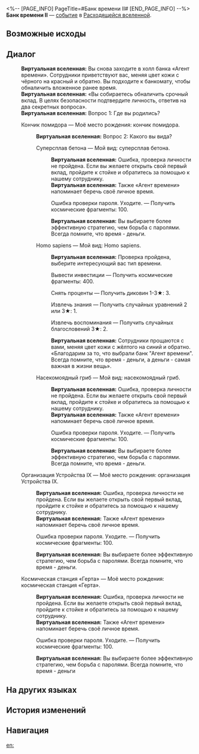 <%-- [PAGE_INFO]
PageTitle=#Банк времени II#
[END_PAGE_INFO] --%>
{{Дополнить}}
{{ВВ Событие Инфобокс
|id                 = 22801-12
|Название           = 
|Изображение        = Событие ВВ Сделка.png
|Испытание_в_вв     = 
|Испытание_в_рое    = 
|Испытание_в_зиш    = 
|Испытание_в_рв     = Неизвестно
|Испытание_в_облнеп = 
|Требования         = 
|Пред               = 
|След               = 
|Упоминания         = 
|Порядок            = 
|Порядок_рв         = 111
}}
'''Банк времени II''' — [[Расходящаяся вселенная/События|событие]] в [[Расходящаяся вселенная|Расходящейся вселенной]].

==Возможные исходы==
{{Возможные исходы
|Выбор_1 = Кончик помидора

|Выбор_1_1 = Суперсплав бетона

|Выбор_1_1_1 = Ошибка проверки пароля. Уходите.
|Результат_1_1_1 = Получить космические фрагменты: 100.

|Выбор_1_2 = Homo sapiens

|Выбор_1_2_1 = Вывести инвестиции
|Результат_1_2_1 = Получить космические фрагменты: 400.

|Выбор_1_2_2 = Снять проценты
|Результат_1_2_2 = Получить диковин 1-3★: 3.

|Выбор_1_2_3 = Извлечь знания
|Результат_1_2_3 = Получить случайных уравнений 2 или 3★: 1.

|Выбор_1_2_4 = Извлечь воспоминания
|Результат_1_2_4 = Получить случайных благословений 3★: 2.

|Выбор_1_3 = Насекомоядный гриб

|Выбор_1_3_1 = Ошибка проверки пароля. Уходите.
|Результат_1_3_1 = Получить космические фрагменты: 100.

|Выбор_2 = Организация Устройства IX

|Выбор_2_1 = Ошибка проверки пароля. Уходите.
|Результат_2_1 = Получить космические фрагменты: 100.

|Выбор_3 = Космическая станция «Герта»

|Выбор_3_1 = Ошибка проверки пароля. Уходите.
|Результат_3_1 = Получить космические фрагменты: 100.
}}

==Диалог==
{{Диалог Начало}}
:'''Виртуальная вселенная:''' Вы снова заходите в холл банка «Агент времени». Сотрудники приветствуют вас, меняя цвет кожи с чёрного на красный и обратно. Вы подходите к банкомату, чтобы обналичить вложенное ранее время.
:'''Виртуальная вселенная:''' «Вы собираетесь обналичить срочный вклад. В целях безопасности подтвердите личность, ответив на два секретных вопроса».
:'''Виртуальная вселенная:''' Вопрос 1: Где вы родились?
:{{Диалог|Звезда}} Кончик помидора &mdash; Моё место рождения: кончик помидора.
::'''Виртуальная вселенная:''' Вопрос 2: Какого вы вида?
::{{Диалог|Звезда}} Суперсплав бетона &mdash; Мой вид: суперсплав бетона.
:::'''Виртуальная вселенная:''' Ошибка, проверка личности не пройдена. Если вы желаете открыть свой первый вклад, пройдите к стойке и обратитесь за помощью к нашему сотруднику.
:::'''Виртуальная вселенная:''' Также «Агент времени» напоминает беречь своё личное время.
:::{{Диалог|Звезда}} Ошибка проверки пароля. Уходите. &mdash; Получить космические фрагменты: 100.
:::'''Виртуальная вселенная:''' Вы выбираете более эффективную стратегию, чем борьба с паролями. Всегда помните, что время - деньги.
::{{Диалог|Звезда}} Homo sapiens &mdash; Мой вид: Homo sapiens.
:::'''Виртуальная вселенная:''' Проверка пройдена, выберите интересующий вас тип времени.
:::{{Диалог|Звезда}} Вывести инвестиции &mdash; Получить космические фрагменты: 400.
:::{{Диалог|Звезда}} Снять проценты &mdash; Получить диковин 1-3★: 3.
:::{{Диалог|Звезда}} Извлечь знания &mdash; Получить случайных уравнений 2 или 3★: 1.
:::{{Диалог|Звезда}} Извлечь воспоминания &mdash; Получить случайных благословений 3★: 2.
:::'''Виртуальная вселенная:''' Сотрудники прощаются с вами, меняя цвет кожи с жёлтого на синий и обратно. «Благодарим за то, что выбрали банк "Агент времени". Всегда помните, что время - деньги, а деньги - самая важная в жизни вещь».
::{{Диалог|Звезда}} Насекомоядный гриб &mdash; Мой вид: насекомоядный гриб.
:::'''Виртуальная вселенная:''' Ошибка, проверка личности не пройдена. Если вы желаете открыть свой первый вклад, пройдите к стойке и обратитесь за помощью к нашему сотруднику.
:::'''Виртуальная вселенная:''' Также «Агент времени» напоминает беречь своё личное время.
:::{{Диалог|Звезда}} Ошибка проверки пароля. Уходите. &mdash; Получить космические фрагменты: 100.
:::'''Виртуальная вселенная:''' Вы выбираете более эффективную стратегию, чем борьба с паролями. Всегда помните, что время - деньги.
:{{Диалог|Звезда}} Организация Устройства IX &mdash; Моё место рождения: организация Устройства IX.
::'''Виртуальная вселенная:''' Ошибка, проверка личности не пройдена. Если вы желаете открыть свой первый вклад, пройдите к стойке и обратитесь за помощью к нашему сотруднику.
::'''Виртуальная вселенная:''' Также «Агент времени» напоминает беречь своё личное время.
::{{Диалог|Звезда}} Ошибка проверки пароля. Уходите. &mdash; Получить космические фрагменты: 100.
::'''Виртуальная вселенная:''' Вы выбираете более эффективную стратегию, чем борьба с паролями. Всегда помните, что время - деньги.
:{{Диалог|Звезда}} Космическая станция «Герта» &mdash; Моё место рождения: космическая станция «Герта».
::'''Виртуальная вселенная:''' Ошибка, проверка личности не пройдена. Если вы желаете открыть свой первый вклад, пройдите к стойке и обратитесь за помощью к нашему сотруднику.
::'''Виртуальная вселенная:''' Также «Агент времени» напоминает беречь своё личное время.
::{{Диалог|Звезда}} Ошибка проверки пароля. Уходите. &mdash; Получить космические фрагменты: 100.
::'''Виртуальная вселенная:''' Вы выбираете более эффективную стратегию, чем борьба с паролями. Всегда помните, что время - деньги
{{Диалог Конец}}

==На других языках==
{{На других языках
|en   = Time Bank (II)
|zhs  = 时间银行（其二）
|zht  = 時間銀行（其二）
|ja   = タイムバンク（その2）
|ko   = 시간 은행 (2)
|es   = Banco del tiempo (II)
|fr   = Banque du temps (II)
|ru   = Банк времени II
|th   = ธนาคารกาลเวลา (II)
|vi   = Ngân Hàng Thời Gian (II)
|de   = Zeit-Bank (Teil 2)
|id   = Bank Waktu (2)
|pt   = Banco de Tempo (II)
}}

==История изменений==
{{История изменений|null}}

==Навигация==
{{События ВВ Навбокс}}

[[en:]]